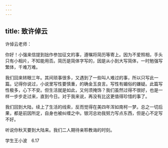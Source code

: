 ```yaml
---
---
---
```

title: 致许倬云
---

许倬云老师：

你好！小强来信提到拙作参加征文的事，遵嘱将简历等寄上。因为不爱照相，手头只有小相片，不知能用否。简历是简体字写的，因是从小到大写简体，一时勉强写繁体，千难万难。

我们回来转眼三年。其间琐事很多，又遇到了一些叫人难过的事，所以只写此一篇。记得你说过，小说里写性要慎重，的确金玉良言。写性有媚俗的嫌疑。此篇写性极多，心下不安。但生活就是如此，又何须掩饰？我们虽然过得不很好，也是一样一步步走过来，直到今日。对于我来说，再没有比这更值得珍惜的事了。

我们回到大陆，续上了生活的线索，反而觉得在美四年浑如南柯一梦。总之一切后果，都是前因所定，自身也被纠缠之中。银河总劝我努力写点东西，但是心不定写不好。

听说你秋天要到大陆来。我们二人期待亲聆教诲的时刻。

学生王小波　6.17